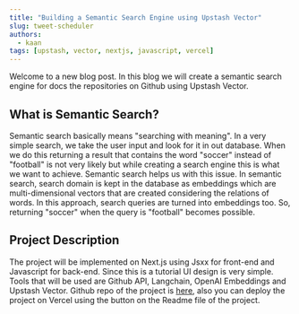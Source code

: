 ```yaml
---
title: "Building a Semantic Search Engine using Upstash Vector"
slug: tweet-scheduler
authors:
  - kaan
tags: [upstash, vector, nextjs, javascript, vercel]
---
```


Welcome to a new blog post. In this blog we will create a semantic search engine for docs the repositories on Github using Upstash Vector.

## What is Semantic Search?
Semantic search basically means "searching with meaning". In a very simple search, we take the user input and look for it in out database. When we do this
returning a result that contains the word "soccer" instead of "football" is not very likely but while creating a search engine this is what we want to achieve.
Semantic search helps us with this issue. In semantic search, search domain is kept in the database as embeddings which are multi-dimensional vectors that are 
created considering the relations of words. In this approach, search queries are turned into embeddings too. So, returning "soccer" when the query is "football"
becomes possible.

## Project Description
The project will be implemented on Next.js using Jsxx for front-end and Javascript for back-end. Since this is a tutorial UI design is very simple. Tools that
will be used are Github API, Langchain, OpenAI Embeddings and Upstash Vector. Github repo of the project is
[here](https://github.com/kaanguneyli/semantic_search_for_docs), also you can deploy the project on Vercel using the button on the Readme file of the project.
